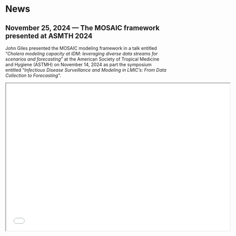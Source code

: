 <!-- Google tag (gtag.js) -->
<script async src="https://www.googletagmanager.com/gtag/js?id=G-DKRGVPD7GE"></script>
<script>
  window.dataLayer = window.dataLayer || [];
  function gtag(){dataLayer.push(arguments);}
  gtag('js', new Date());

  gtag('config', 'G-DKRGVPD7GE');
</script>

# News

## November 25, 2024 --- The MOSAIC framework presented at ASMTH 2024 {-}

John Giles presented the MOSAIC modeling framework in a talk entitled "*Cholera modeling capacity at IDM:
leveraging diverse data streams for scenarios and forecasting*" at the American Society of Tropical Medicine and Hygiene (ASTMH) on November 14, 2024 as part the symposium entitled "*Infectious Disease Surveillance and Modeling in LMIC’s: From Data Collection to Forecasting*".

<iframe src="presentations/ASTMH_John_Giles_20241113.pdf" width="700" height="460"></iframe>
